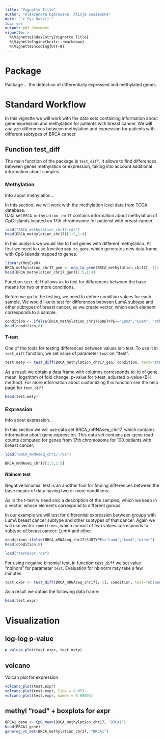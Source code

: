 ```yaml
---
title: "Vignette Title"
author: "Aleksandra Dąbrowska, Alicja Gosiewska"
date: "`r Sys.Date()`"
toc: yes
output: pdf_document
vignette: >
  %\VignetteIndexEntry{Vignette Title}
  %\VignetteEngine{knitr::rmarkdown}
  %\VignetteEncoding{UTF-8}
---
```


# Package
Package ...   the detection of differentially expressed and methylated genes. 


# Standard Workflow

In this vignette we will work with the data sets containing information about gene expression and methylation for patients with breast cancer. We will analyze differences between methylation and expression for patients with different subtypes of BRCA cancer.

## Function test_diff

The main function of the package is `test_diff`. It allows to find differences between genes methylation or expression, taking into account additional information about samples.

### Methylation
Info about methylation...

In this section, we will work with the methylation level data from TCGA database.  
Data set `BRCA_methylation_chr17` contains information about methylation of CpG islands located on 17th chromosome for patienst with breast cancer.
```r
load("BRCA_methylation_chr17.rda")
head(BRCA_methylation_chr17)[1:5,1:4]
```

In this analysis we would like to find genes with different methylation. At first we need to use function `map_to_gene`, which generates new data frame with CpG islands mapped to genes.

```r
library(MetExpR)
BRCA_methylation_chr17_gen <- map_to_gene(BRCA_methylation_chr17[,-1]) 
head(BRCA_methylation_chr17_gen)[1:5,1:4]
```

Function `test_diff` allows us to test for differences between the base means for two or more conditions. 

Before we go to the testing, we need to define condition values for each sample. We would like to test for differences between LumA subtype and other subtypes of breast cancer, so we create vector, which each element corresponds to a sample.

```r
condition <- ifelse(BRCA_methylation_chr17$SUBTYPE=="LumA","LumA", "other")
head(condition,8)
```

#### T-test

One of the tools for testing differences between values is t-test. To use it in `test_diff` function, we set value of parameter `test` on "ttest".
```r
test.mety <- test_diff(BRCA_methylation_chr17_gen, condition, test="ttest")
```

As a result we obtain a data frame with columns corresponds to: id of gene, mean, logarithm of fold change, p-value for t-test, adjusted p-value (BH method). For more information about customizing this function see the help page for `test_diff`.

```r
head(test.mety)
```

### Expression
Info about expression...

In this section we will use data set BRCA_mRNAseq_chr17, which contains information about gene expression.
This data set contains per-gene read counts computed for genes from 17th chromosome for 100 patients with breast cancer.
```r
load("BRCA_mRNAseq_chr17.rda")
```


```r
BRCA_mRNAseq_chr17[1:5,1:5]
```

#### Nbinom test
Negative binomial test is an another tool for finding differences between the base means of data having two or more conditions. 

As in the t-test w need also a description of the samples, which we keep in a vector, whose elements correspond to different gorups.

In our example we will test for differential expression between groups with LumA breast cancer subtype and other subtypes of that cancer.
Again we will use vector `conditions`, which consist of two values corresponds to subtype of breast cancer: LumA and other.
```r
condition<-ifelse(BRCA_mRNAseq_chr17$SUBTYPE=="LumA","LumA","other")
head(condition,8)
```

```r
load("testexpr.rda")
```

For using negative binomial test, in function `test_diff` we set value "nbinom" for parameter `test`.
Evaluation for nbinorm may take a few minutes
```r
test.expr <- test_diff(BRCA_mRNAseq_chr17[,-1], condition, test="nbinom")
```

As a result we obtain the following data frame:

```r
head(test.expr)
```

# Visualization

## log-log p-value

```r
p_values_plot(test.expr, test.mety)
```

## volcano

Volcan plot for expression

```r
volcano_plot(test.expr)
volcano_plot(test.expr, line = 0.05)
volcano_plot(test.expr, names = 0.00005)
```


## methyl "road" + boxplots for expr

```r
BRCA1_gene <- CpG_mean(BRCA_methylation_chr17, "BRCA1")
head(BRCA1_gene)
genereg_vs_met(BRCA_methylation_chr17, "BRCA1")
```



